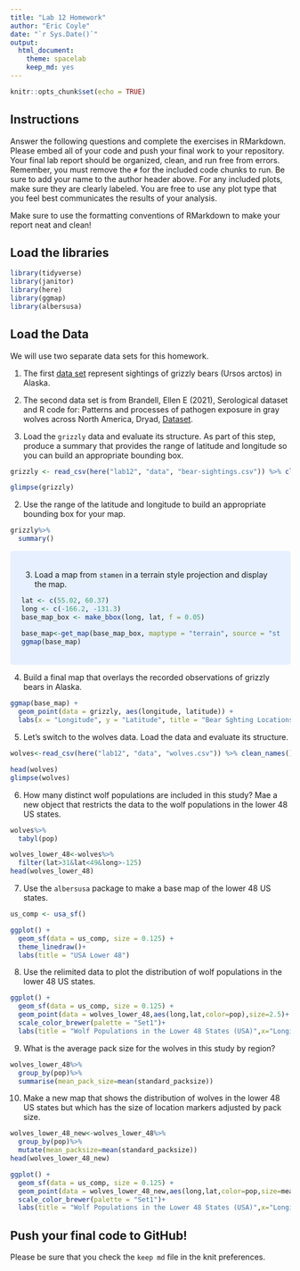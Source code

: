 ```yaml
---
title: "Lab 12 Homework"
author: "Eric Coyle"
date: "`r Sys.Date()`"
output:
  html_document: 
    theme: spacelab
    keep_md: yes
---
```


```r
knitr::opts_chunk$set(echo = TRUE)
```

## Instructions
Answer the following questions and complete the exercises in RMarkdown. Please embed all of your code and push your final work to your repository. Your final lab report should be organized, clean, and run free from errors. Remember, you must remove the `#` for the included code chunks to run. Be sure to add your name to the author header above. For any included plots, make sure they are clearly labeled. You are free to use any plot type that you feel best communicates the results of your analysis.  

Make sure to use the formatting conventions of RMarkdown to make your report neat and clean!  

## Load the libraries
```r
library(tidyverse)
library(janitor)
library(here)
library(ggmap)
library(albersusa)
``` 

## Load the Data
We will use two separate data sets for this homework.  

1. The first [data set](https://rcweb.dartmouth.edu/~f002d69/workshops/index_rspatial.html) represent sightings of grizzly bears (Ursos arctos) in Alaska.  
2. The second data set is from Brandell, Ellen E (2021), Serological dataset and R code for: Patterns and processes of pathogen exposure in gray wolves across North America, Dryad, [Dataset](https://doi.org/10.5061/dryad.5hqbzkh51).  

1. Load the `grizzly` data and evaluate its structure. As part of this step, produce a summary that provides the range of latitude and longitude so you can build an appropriate bounding box.
```r
grizzly <- read_csv(here("lab12", "data", "bear-sightings.csv")) %>% clean_names()
```

```r
glimpse(grizzly)
```

2. Use the range of the latitude and longitude to build an appropriate bounding box for your map.
```r
grizzly%>%
  summary()
```
<style>
div.blue { background-color:#e6f0ff; border-radius: 5px; padding: 20px;}
</style>
<div class = "blue">

3. Load a map from `stamen` in a terrain style projection and display the map.
```r
lat <- c(55.02, 60.37)
long <- c(-166.2, -131.3)
base_map_box <- make_bbox(long, lat, f = 0.05)
```

```r
base_map<-get_map(base_map_box, maptype = "terrain", source = "stamen")
ggmap(base_map)
```
</div>

4. Build a final map that overlays the recorded observations of grizzly bears in Alaska.
```r
ggmap(base_map) + 
  geom_point(data = grizzly, aes(longitude, latitude)) +
  labs(x = "Longitude", y = "Latitude", title = "Bear Sghting Locations Locations")
```

5. Let's switch to the wolves data. Load the data and evaluate its structure.
```r
wolves<-read_csv(here("lab12", "data", "wolves.csv")) %>% clean_names()
```
```r
head(wolves)
glimpse(wolves)
```

6. How many distinct wolf populations are included in this study? Mae a new object that restricts the data to the wolf populations in the lower 48 US states.
```r
wolves%>%
  tabyl(pop)
```


```r
wolves_lower_48<-wolves%>%
  filter(lat>31&lat<49&long>-125)
head(wolves_lower_48)
```



7. Use the `albersusa` package to make a base map of the lower 48 US states.
```r
us_comp <- usa_sf()
```

```r
ggplot() + 
  geom_sf(data = us_comp, size = 0.125) + 
  theme_linedraw()+
  labs(title = "USA Lower 48")
```


8. Use the relimited data to plot the distribution of wolf populations in the lower 48 US states.
```r
ggplot() + 
  geom_sf(data = us_comp, size = 0.125) + 
  geom_point(data = wolves_lower_48,aes(long,lat,color=pop),size=2.5)+
  scale_color_brewer(palette = "Set1")+
  labs(title = "Wolf Populations in the Lower 48 States (USA)",x="Longitude",y="Latitude")
```

9. What is the average pack size for the wolves in this study by region?
```r
wolves_lower_48%>%
  group_by(pop)%>%
  summarise(mean_pack_size=mean(standard_packsize))
```

10. Make a new map that shows the distribution of wolves in the lower 48 US states but which has the size of location markers adjusted by pack size.
```r
wolves_lower_48_new<-wolves_lower_48%>%
  group_by(pop)%>%
  mutate(mean_packsize=mean(standard_packsize))
head(wolves_lower_48_new)
```


```r
ggplot() + 
  geom_sf(data = us_comp, size = 0.125) + 
  geom_point(data = wolves_lower_48_new,aes(long,lat,color=pop,size=mean_packsize))+
  scale_color_brewer(palette = "Set1")+
  labs(title = "Wolf Populations in the Lower 48 States (USA)",x="Longitude",y="Latitude")
```

## Push your final code to GitHub!
Please be sure that you check the `keep md` file in the knit preferences. 